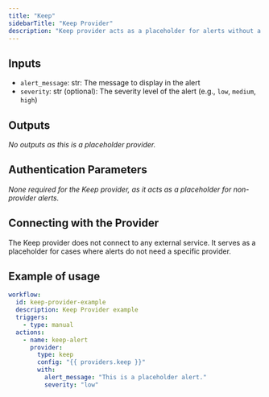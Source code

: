 ```yaml
---
title: "Keep"
sidebarTitle: "Keep Provider"
description: "Keep provider acts as a placeholder for alerts without a specific provider."
---
```


## Inputs

- `alert_message`: str: The message to display in the alert
- `severity`: str (optional): The severity level of the alert (e.g., `low`, `medium`, `high`)

## Outputs

_No outputs as this is a placeholder provider._

## Authentication Parameters

_None required for the Keep provider, as it acts as a placeholder for non-provider alerts._

## Connecting with the Provider

The Keep provider does not connect to any external service. It serves as a placeholder for cases where alerts do not need a specific provider.

## Example of usage

```yaml
workflow:
  id: keep-provider-example
  description: Keep Provider example
  triggers:
    - type: manual
  actions:
    - name: keep-alert
      provider:
        type: keep
        config: "{{ providers.keep }}"
        with:
          alert_message: "This is a placeholder alert."
          severity: "low"
